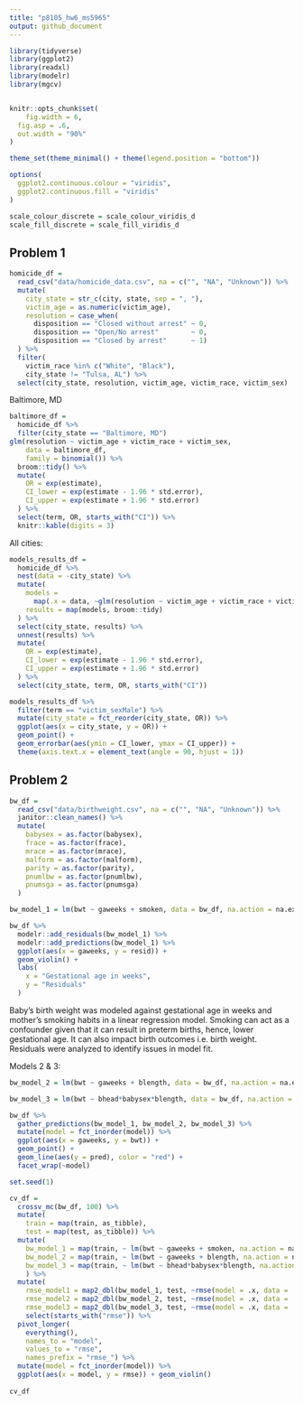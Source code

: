 ```yaml
---
title: "p8105_hw6_ms5965"
output: github_document
---
```


```r
library(tidyverse)
library(ggplot2)
library(readxl)
library(modelr)
library(mgcv)


knitr::opts_chunk$set(
	fig.width = 6, 
  fig.asp = .6,
  out.width = "90%"
)

theme_set(theme_minimal() + theme(legend.position = "bottom"))

options(
  ggplot2.continuous.colour = "viridis",
  ggplot2.continuous.fill = "viridis"
)

scale_colour_discrete = scale_colour_viridis_d
scale_fill_discrete = scale_fill_viridis_d
```


## Problem 1

```r
homicide_df = 
  read_csv("data/homicide_data.csv", na = c("", "NA", "Unknown")) %>% 
  mutate(
    city_state = str_c(city, state, sep = ", "),
    victim_age = as.numeric(victim_age),
    resolution = case_when(
      disposition == "Closed without arrest" ~ 0,
      disposition == "Open/No arrest"        ~ 0,
      disposition == "Closed by arrest"      ~ 1)
  ) %>% 
  filter(
    victim_race %in% c("White", "Black"),
    city_state != "Tulsa, AL") %>% 
  select(city_state, resolution, victim_age, victim_race, victim_sex)
```

Baltimore, MD

```r
baltimore_df =
  homicide_df %>% 
  filter(city_state == "Baltimore, MD")
glm(resolution ~ victim_age + victim_race + victim_sex, 
    data = baltimore_df,
    family = binomial()) %>% 
  broom::tidy() %>% 
  mutate(
    OR = exp(estimate),
    CI_lower = exp(estimate - 1.96 * std.error),
    CI_upper = exp(estimate + 1.96 * std.error)
  ) %>% 
  select(term, OR, starts_with("CI")) %>% 
  knitr::kable(digits = 3)
```

All cities:

```r
models_results_df = 
  homicide_df %>% 
  nest(data = -city_state) %>% 
  mutate(
    models = 
      map(.x = data, ~glm(resolution ~ victim_age + victim_race + victim_sex, data = .x, family = binomial())),
    results = map(models, broom::tidy)
  ) %>% 
  select(city_state, results) %>% 
  unnest(results) %>% 
  mutate(
    OR = exp(estimate),
    CI_lower = exp(estimate - 1.96 * std.error),
    CI_upper = exp(estimate + 1.96 * std.error)
  ) %>% 
  select(city_state, term, OR, starts_with("CI")) 
```

```r
models_results_df %>% 
  filter(term == "victim_sexMale") %>% 
  mutate(city_state = fct_reorder(city_state, OR)) %>% 
  ggplot(aes(x = city_state, y = OR)) + 
  geom_point() + 
  geom_errorbar(aes(ymin = CI_lower, ymax = CI_upper)) + 
  theme(axis.text.x = element_text(angle = 90, hjust = 1))
```


## Problem 2

```r
bw_df = 
  read_csv("data/birthweight.csv", na = c("", "NA", "Unknown")) %>% 
  janitor::clean_names() %>% 
  mutate(
    babysex = as.factor(babysex), 
    frace = as.factor(frace),
    mrace = as.factor(mrace),
    malform = as.factor(malform),
    parity = as.factor(parity),
    pnumlbw = as.factor(pnumlbw),
    pnumsga = as.factor(pnumsga)
  )
```

```r
bw_model_1 = lm(bwt ~ gaweeks + smoken, data = bw_df, na.action = na.exclude) 
```

```r
bw_df %>% 
  modelr::add_residuals(bw_model_1) %>%
  modelr::add_predictions(bw_model_1) %>% 
  ggplot(aes(x = gaweeks, y = resid)) + 
  geom_violin() +
  labs(
    x = "Gestational age in weeks",
    y = "Residuals"
  )
```

Baby's birth weight was modeled against gestational age in weeks and mother's smoking habits in a linear regression model. Smoking can act as a confounder given that it can result in preterm births, hence, lower gestational age. It can also impact birth outcomes i.e. birth weight. Residuals were analyzed to identify issues in model fit. 


Models 2 & 3:

```r
bw_model_2 = lm(bwt ~ gaweeks + blength, data = bw_df, na.action = na.exclude) 

bw_model_3 = lm(bwt ~ bhead*babysex*blength, data = bw_df, na.action = na.exclude) 
```

```r
bw_df %>% 
  gather_predictions(bw_model_1, bw_model_2, bw_model_3) %>% 
  mutate(model = fct_inorder(model)) %>% 
  ggplot(aes(x = gaweeks, y = bwt)) + 
  geom_point() + 
  geom_line(aes(y = pred), color = "red") + 
  facet_wrap(~model)

```

```r
set.seed(1)

cv_df = 
  crossv_mc(bw_df, 100) %>% 
  mutate(
    train = map(train, as_tibble),
    test = map(test, as_tibble)) %>% 
  mutate(
    bw_model_1 = map(train, ~ lm(bwt ~ gaweeks + smoken, na.action = na.exclude, data = .x)),
    bw_model_2 = map(train, ~ lm(bwt ~ gaweeks + blength, na.action = na.exclude, data = .x)),
    bw_model_3 = map(train, ~ lm(bwt ~ bhead*babysex*blength, na.action = na.exclude, data = .x))
    ) %>%   
  mutate(
    rmse_model1 = map2_dbl(bw_model_1, test, ~rmse(model = .x, data = .y)),
    rmse_model2 = map2_dbl(bw_model_2, test, ~rmse(model = .x, data = .y)),
    rmse_model3 = map2_dbl(bw_model_3, test, ~rmse(model = .x, data = .y))) %>% 
    select(starts_with("rmse")) %>% 
  pivot_longer(
    everything(),
    names_to = "model", 
    values_to = "rmse",
    names_prefix = "rmse_") %>% 
  mutate(model = fct_inorder(model)) %>% 
  ggplot(aes(x = model, y = rmse)) + geom_violin()
  
cv_df
```

